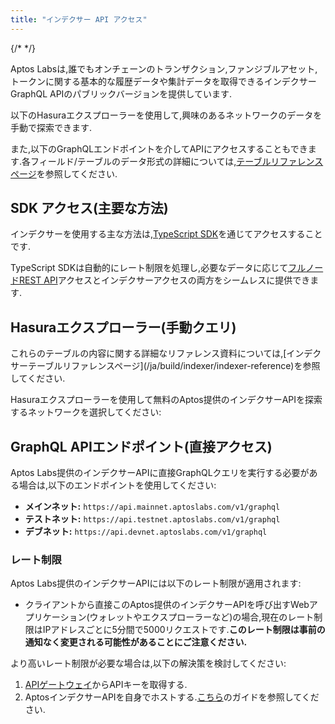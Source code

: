 ```yaml
---
title: "インデクサー API アクセス"
---
```



{/* <IndexerBetaNotice /> */}

Aptos Labsは,誰でもオンチェーンのトランザクション,ファンジブルアセット,トークンに関する基本的な履歴データや集計データを取得できるインデクサーGraphQL APIのパブリックバージョンを提供しています.

以下のHasuraエクスプローラーを使用して,興味のあるネットワークのデータを手動で探索できます.

また,以下のGraphQLエンドポイントを介してAPIにアクセスすることもできます.各フィールド/テーブルのデータ形式の詳細については,[テーブルリファレンスページ](/ja/build/indexer/indexer-reference)を参照してください.

## SDK アクセス(主要な方法)

インデクサーを使用する主な方法は,[TypeScript SDK](/ja/build/sdks/ts-sdk/fetch-data-via-sdk)を通じてアクセスすることです.

TypeScript SDKは自動的にレート制限を処理し,必要なデータに応じて[フルノードREST API](/ja/build/apis/fullnode-rest-api)アクセスとインデクサーアクセスの両方をシームレスに提供できます.

## Hasuraエクスプローラー(手動クエリ)

<Aside type="note">
  これらのテーブルの内容に関する詳細なリファレンス資料については,[インデクサーテーブルリファレンスページ](/ja/build/indexer/indexer-reference)を参照してください.
</Aside>

Hasuraエクスプローラーを使用して無料のAptos提供のインデクサーAPIを探索するネットワークを選択してください:

<CardGrid>
  <LinkCard href="https://cloud.hasura.io/public/graphiql?endpoint=https://api.mainnet.aptoslabs.com/v1/graphql" title="メインネット" description="Aptosメインネット用のHasura GraphQLエクスプローラー" target="_blank" />

  <LinkCard href="https://cloud.hasura.io/public/graphiql?endpoint=https://api.testnet.aptoslabs.com/v1/graphql" title="テストネット" description="Aptosテストネット用のHasura GraphQLエクスプローラー" target="_blank" />

  <LinkCard href="https://cloud.hasura.io/public/graphiql?endpoint=https://api.devnet.aptoslabs.com/v1/graphql" title="デブネット" description="Aptosデブネット用のHasura GraphQLエクスプローラー" target="_blank" />
</CardGrid>

## GraphQL APIエンドポイント(直接アクセス)

Aptos Labs提供のインデクサーAPIに直接GraphQLクエリを実行する必要がある場合は,以下のエンドポイントを使用してください:

- **メインネット:** `https://api.mainnet.aptoslabs.com/v1/graphql`
- **テストネット:** `https://api.testnet.aptoslabs.com/v1/graphql`
- **デブネット:** `https://api.devnet.aptoslabs.com/v1/graphql`

### レート制限

Aptos Labs提供のインデクサーAPIには以下のレート制限が適用されます:

- クライアントから直接このAptos提供のインデクサーAPIを呼び出すWebアプリケーション(ウォレットやエクスプローラーなど)の場合,現在のレート制限はIPアドレスごとに5分間で5000リクエストです.**このレート制限は事前の通知なく変更される可能性があることにご注意ください.**

より高いレート制限が必要な場合は,以下の解決策を検討してください:

1. [APIゲートウェイ](https://developers.aptoslabs.com/)からAPIキーを取得する.
2. AptosインデクサーAPIを自身でホストする.[こちら](/ja/build/indexer/self-hosted)のガイドを参照してください.
